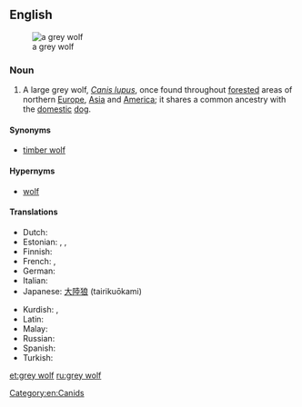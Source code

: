 {{also|gray wolf}}
==English==
{{wikipedia}}
[[File:Canis lupus lupus prague zoo.jpg|thumb|a grey wolf]]

===Noun===
{{en-noun|head=[[grey]] [[wolf]]|grey wolves}}

# A large grey wolf, ''[[Canis lupus]]'', once found throughout [[forested]] areas of northern [[Europe]], [[Asia]] and [[America]]; it shares a common ancestry with the [[domestic]] [[dog]].

====Synonyms====
* [[timber wolf]]

====Hypernyms====
* [[wolf]]

====Translations====
{{trans-top|a large grey wolf}}
* Dutch: {{t+|nl|wolf|m}}
* Estonian: {{t+|et|hunt}}, {{t|et|hall hunt}}, {{t|et|susi}}
* Finnish: {{t+|fi|susi}}
* French: {{t|fr|loup commun|m}}, {{t|fr|loup}}
* German: {{t+|de|Wolf|m}}
* Italian: {{t+|it|lupo|m}}
* Japanese: [[大陸狼]] (tairikuōkami)
{{trans-mid}}
* Kurdish: {{t+|ku|gur}}, {{t+|ku|gurg}}
* Latin: {{t+|la|lupus}}
* Malay: {{t|ms|serigala kelabu}}
* Russian: {{t+|ru|волк|m}}
* Spanish: {{t+|es|lobo|m}}
* Turkish: {{t|tr|boz kurt}}
{{trans-bottom}}

[[Category:en:Canids]]

[[et:grey wolf]]
[[ru:grey wolf]]